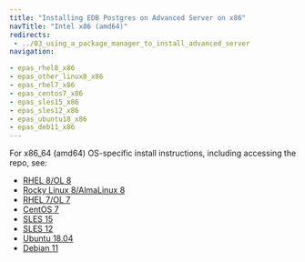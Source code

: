```yaml
---
title: "Installing EDB Postgres on Advanced Server on x86"
navTitle: "Intel x86 (amd64)"
redirects:
 - ../03_using_a_package_manager_to_install_advanced_server
navigation:

- epas_rhel8_x86
- epas_other_linux8_x86
- epas_rhel7_x86
- epas_centos7_x86
- epas_sles15_x86
- epas_sles12_x86
- epas_ubuntu18_x86
- epas_deb11_x86
---
```



For x86_64 (amd64) OS-specific install instructions, including accessing the repo, see:


- [RHEL 8/OL 8](epas_rhel8_x86)
- [Rocky Linux 8/AlmaLinux 8](epas_other_linux8_x86)
- [RHEL 7/OL 7](epas_rhel7_x86)
- [CentOS 7](epas_centos7_x86)
- [SLES 15](epas_sles15_x86)
- [SLES 12](epas_sles12_x86)
- [Ubuntu 18.04](epas_ubuntu18_x86)
- [Debian 11](epas_deb11_x86)
